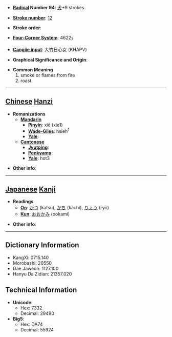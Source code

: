 * '''[[Wiktionary:Chinese radical index| Radical]] Number 94''': [[Wiktionary:Chinese radical index 犬|犬]]+9 strokes

* '''[[Wiktionary:Chinese total strokes index|Stroke number]]''': [[Wiktionary:Chinese total strokes index 12|12]]

* '''Stroke order''': 

* '''[[Wiktionary:Chinese four corner index|Four-Corner System]]''': 4622<sub>7</sub>

* '''[[Wiktionary:Chinese Cangjie index|Cangjie input]]''': 大竹日心女 (KHAPV)

* '''Graphical Significance and Origin''': 

* '''Common Meaning'''
*#smoke or flames from fire
*# roast


----

== [[Chinese]] [[Hanzi]] ==

* '''Romanizations'''
** '''[[Mandarin]]'''
*** '''[[Pinyin]]''': xiē (xie1)
*** '''[[Wade-Giles]]''': hsieh<sup>1</sup>
*** '''[[Yale]]''': 
** '''[[Cantonese]]'''
*** '''[[Jyutping]]''':
*** '''[[Penkyamp]]''': 
*** '''[[Yale]]''': hot3

* '''Other info''': 

----

== [[Japanese]] [[Kanji]] ==

* '''Readings'''
** '''[[On]]''': [[かつ]] (katsu), [[かち]] (kachi), [[りょう]] (ryō)
** '''[[Kun]]''': [[おおかみ]] (ookami)

* '''Other info''':  

----

== Dictionary Information ==

* KangXi: 0715.140
* Morobashi: 20550
* Dae Jaweon: 1127.100
* Hanyu Da Zidian: 21357.020

== Technical Information ==

* '''Unicode''':
** Hex: 7332
** Decimal: 29490
* '''Big5''':
** Hex: DA74
** Decimal: 55924